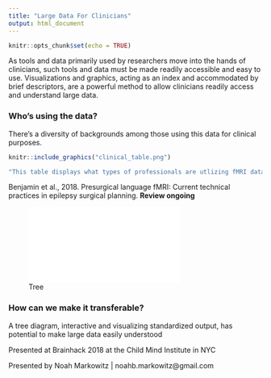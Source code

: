 ```yaml
---
title: "Large Data For Clinicians"
output: html_document
---
```


```r
knitr::opts_chunk$set(echo = TRUE)
```

As tools and data primarily used by researchers move into the hands of clinicians, such tools and data must be made readily accessible and easy to use. Visualizations and graphics, acting as an index and accommodated by brief descriptors, are a powerful method to allow clinicians readily access and understand large data.

### Who's using the data?

There's a diversity of backgrounds among those using this data for clinical purposes.

```r
knitr::include_graphics("clinical_table.png")
```


```r
"This table displays what types of professionals are utlizing fMRI data for clinical usage. It may be assummed not all backgrounds are trained fully navigating and interpreting large MRI databases."
```

Benjamin et al., 2018. Presurgical language fMRI: Current technical practices in epilepsy surgical planning. **Review ongoing**

![Tree](BIDS_Tree_Template_Horizontal.html)

### How can we make it transferable?

A tree diagram, interactive and visualizing standardized output, has potential to make large data easily understood

Presented at Brainhack 2018 at the Child Mind Institute in NYC

Presented by Noah Markowitz | noahb.markowitz@gmail.com
